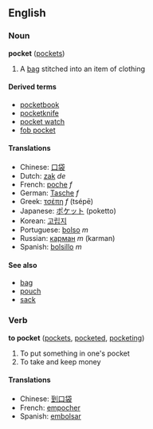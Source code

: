 ==English==
===Noun===
'''pocket''' ([[pockets]])

# A [[bag]] stitched into an item of clothing

====Derived terms====
*[[pocketbook]]
*[[pocketknife]]
*[[pocket watch]]
*[[fob pocket]]

====Translations====
*Chinese: [[口袋]]
*Dutch: [[zak]] ''de''
*French: [[poche]] ''f''
*German: [[Tasche]] ''f''
*Greek: [[τσέπη]] ''f'' (tsépē)
*Japanese: [[ポケット]] (poketto)
*Korean: [[고립지]]
*Portuguese: [[bolso]] ''m''
*Russian: [[карман]] ''m'' (karman)
*Spanish: [[bolsillo]] ''m''

====See also====
*[[bag]]
*[[pouch]]
*[[sack]]

===Verb===
'''to pocket''' ([[pockets]], [[pocketed]], [[pocketing]])

# To put something in one's pocket
# To take and keep money<!-- please improve this def -->

====Translations====
*Chinese: [[到口袋]]
*French: [[empocher]]
*Spanish: [[embolsar]]
